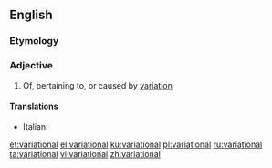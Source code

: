 ==English==

===Etymology===
{{suffix|en|variation|al}}

===Adjective===
{{en-adj}}

# Of, pertaining to, or caused by [[variation]]

====Translations====
{{trans-top|of or pertaining to variation}}
* Italian: {{t|it|variazionale}}
{{trans-mid}}
{{trans-bottom}}

[[et:variational]]
[[el:variational]]
[[ku:variational]]
[[pl:variational]]
[[ru:variational]]
[[ta:variational]]
[[vi:variational]]
[[zh:variational]]